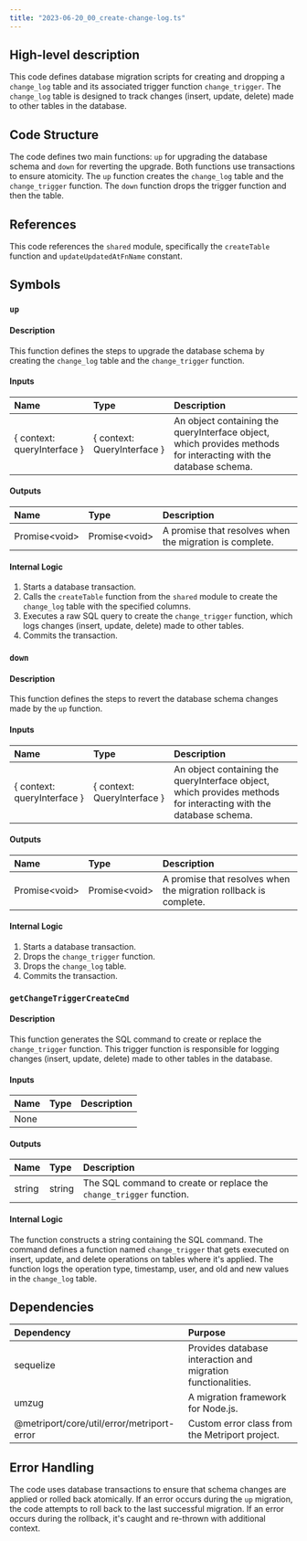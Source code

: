 ```yaml
---
title: "2023-06-20_00_create-change-log.ts"
---
```


## High-level description
This code defines database migration scripts for creating and dropping a `change_log` table and its associated trigger function `change_trigger`. The `change_log` table is designed to track changes (insert, update, delete) made to other tables in the database.

## Code Structure
The code defines two main functions: `up` for upgrading the database schema and `down` for reverting the upgrade. Both functions use transactions to ensure atomicity. The `up` function creates the `change_log` table and the `change_trigger` function. The `down` function drops the trigger function and then the table.

## References
This code references the `shared` module, specifically the `createTable` function and `updateUpdatedAtFnName` constant.

## Symbols

### `up`
#### Description
This function defines the steps to upgrade the database schema by creating the `change_log` table and the `change_trigger` function.

#### Inputs
| Name | Type | Description |
|:-----|:-----|:------------|
| \{ context: queryInterface \} | \{ context: QueryInterface \} | An object containing the queryInterface object, which provides methods for interacting with the database schema. |

#### Outputs
| Name | Type | Description |
|:-----|:-----|:------------|
| Promise&lt;void&gt; | Promise&lt;void&gt; | A promise that resolves when the migration is complete. |

#### Internal Logic
1. Starts a database transaction.
2. Calls the `createTable` function from the `shared` module to create the `change_log` table with the specified columns.
3. Executes a raw SQL query to create the `change_trigger` function, which logs changes (insert, update, delete) made to other tables.
4. Commits the transaction.

### `down`
#### Description
This function defines the steps to revert the database schema changes made by the `up` function.

#### Inputs
| Name | Type | Description |
|:-----|:-----|:------------|
| \{ context: queryInterface \} | \{ context: QueryInterface \} | An object containing the queryInterface object, which provides methods for interacting with the database schema. |

#### Outputs
| Name | Type | Description |
|:-----|:-----|:------------|
| Promise&lt;void&gt; | Promise&lt;void&gt; | A promise that resolves when the migration rollback is complete. |

#### Internal Logic
1. Starts a database transaction.
2. Drops the `change_trigger` function.
3. Drops the `change_log` table.
4. Commits the transaction.

### `getChangeTriggerCreateCmd`
#### Description
This function generates the SQL command to create or replace the `change_trigger` function. This trigger function is responsible for logging changes (insert, update, delete) made to other tables in the database.

#### Inputs
| Name | Type | Description |
|:-----|:-----|:------------|
| None |  |  |

#### Outputs
| Name | Type | Description |
|:-----|:-----|:------------|
| string | string | The SQL command to create or replace the `change_trigger` function. |

#### Internal Logic
The function constructs a string containing the SQL command. The command defines a function named `change_trigger` that gets executed on insert, update, and delete operations on tables where it's applied. The function logs the operation type, timestamp, user, and old and new values in the `change_log` table.

## Dependencies
| Dependency | Purpose |
|:-----------|:--------|
| sequelize | Provides database interaction and migration functionalities. |
| umzug | A migration framework for Node.js. |
| @metriport/core/util/error/metriport-error | Custom error class from the Metriport project. |

## Error Handling
The code uses database transactions to ensure that schema changes are applied or rolled back atomically. If an error occurs during the `up` migration, the code attempts to roll back to the last successful migration. If an error occurs during the rollback, it's caught and re-thrown with additional context.
